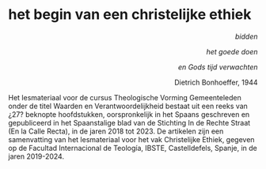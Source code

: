 
# het begin van een christelijke ethiek {-}

<P style='text-align: right;'>*bidden*</p> <p style='text-align: right;'>*het goede doen*</p> <p style='text-align: right;'>*en Gods tijd verwachten*</p> <p style='text-align: right;'> Dietrich Bonhoeffer, 1944</p>

Het lesmateriaal voor de cursus Theologische Vorming Gemeenteleden onder
de titel Waarden en Verantwoordelijkheid bestaat uit een reeks van ¿27?
beknopte hoofdstukken, oorspronkelijk in het Spaans geschreven en
gepubliceerd in het Spaanstalige blad van de Stichting In de Rechte
Straat (En la Calle Recta), in de jaren 2018 tot 2023. De artikelen zijn
een samenvatting van het lesmateriaal voor het vak Christelijke Ethiek,
gegeven op de Facultad Internacional de Teología, IBSTE, Castelldefels,
Spanje, in de jaren 2019-2024.

